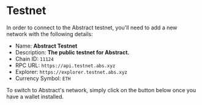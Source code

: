 # Testnet

In order to connect to the Abstract testnet, you'll need to add a new network with the following details:

- Name: **Abstract Testnet**
- Description: **The public testnet for Abstract.**
- Chain ID: `11124`
- RPC URL: `https://api.testnet.abs.xyz`
- Explorer: `https://explorer.testnet.abs.xyz`
- Currency Symbol: `ETH`

To switch to Abstract's network, simply click on the button below once you have a wallet installed.


<SwitchNetworkButton />
